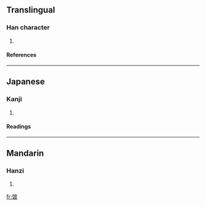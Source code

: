 ==Translingual==
===Han character===
{{Han char|rn=72|rad=日|as=08|sn=12|four=|canj=竹大日 (HKA), 戈大日 (IKA), X竹大日 (XHKA)}}
# {{defn|Han|sort=日08}}
====References====
{{Han ref|kx=0497.030|dkj=13997|dj=0863.130|hdz=21522.050|uh=6675|ud=26229}}

----
==Japanese==
===Kanji===
{{ja-kanji|grade=|rs=日08}}
# {{defn|Japanese}} 
====Readings====
{{ja-readings|on=[[けい]] (kei), [[けん]] (ken)|kun=[[はれる]] (hareru)}}

----
==Mandarin==
===Hanzi===
{{cmn-hanzi|pin=[[qǐ]] (qi3)|wg=ch'i<sup>3</sup>}}
# {{defn|Mandarin}}

[[fr:晵]]